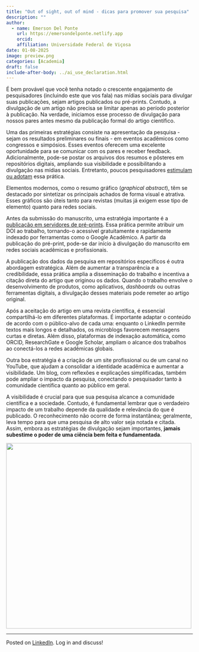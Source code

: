 ```yaml
---
title: "Out of sight, out of mind - dicas para promover sua pesquisa"
description: ""
author:
  - name: Emerson Del Ponte
    url: https://emersondelponte.netlify.app
    orcid: 
    affiliation: Universidade Federal de Viçosa
date: 01-08-2025
image: preview.png
categories: [Academia] 
draft: false 
include-after-body: ../ai_use_declaration.html
---
```


É bem provável que você tenha notado o crescente engajamento de pesquisadores (incluindo este que vos fala) nas mídias sociais para divulgar suas publicações, sejam artigos publicados ou pré-prints. Contudo, a divulgação de um artigo não precisa se limitar apenas ao período posterior à publicação. Na verdade, iniciamos esse processo de divulgação para nossos pares antes mesmo da publicação formal do artigo científico.

Uma das primeiras estratégias consiste na apresentação da pesquisa - sejam os resultados preliminares ou finais - em eventos acadêmicos como congressos e simpósios. Esses eventos oferecem uma excelente oportunidade para se comunicar com os pares e receber feedback. Adicionalmente, pode-se postar os arquivos dos resumos e pôsteres em repositórios digitais, ampliando sua visibilidade e possibilitando a divulgação nas mídias sociais. Entretanto, poucos pesquisadores [estimulam ou adotam](https://kamounlab.medium.com/why-you-should-publish-your-posters-c4505b72f329) essa prática.

Elementos modernos, como o resumo gráfico (*graphical abstract*), têm se destacado por sintetizar os principais achados de forma visual e atrativa. Esses gráficos são úteis tanto para revistas (muitas já exigem esse tipo de elemento) quanto para redes sociais.

Antes da submissão do manuscrito, uma estratégia importante é a [publicação em servidores de pré-prints](https://emersondelponte.netlify.app/posts/2025-01-02-pre-prints/). Essa prática permite atribuir um DOI ao trabalho, tornando-o acessível gratuitamente e rapidamente indexado por ferramentas como o Google Acadêmico. A partir da publicação do pré-print, pode-se dar início à divulgação do manuscrito em redes sociais acadêmicas e profissionais.

A publicação dos dados da pesquisa em repositórios específicos é outra abordagem estratégica. Além de aumentar a transparência e a credibilidade, essa prática amplia a disseminação do trabalho e incentiva a citação direta do artigo que originou os dados. Quando o trabalho envolve o desenvolvimento de produtos, como aplicativos, *dashboards* ou outras ferramentas digitais, a divulgação desses materiais pode remeter ao artigo original.

Após a aceitação do artigo em uma revista científica, é essencial compartilhá-lo em diferentes plataformas. É importante adaptar o conteúdo de acordo com o público-alvo de cada uma: enquanto o LinkedIn permite textos mais longos e detalhados, os microblogs favorecem mensagens curtas e diretas. Além disso, plataformas de indexação automática, como ORCID, ResearchGate e Google Scholar, ampliam o alcance dos trabalhos ao conectá-los a redes acadêmicas globais.

Outra boa estratégia é a criação de um site profissional ou de um canal no YouTube, que ajudam a consolidar a identidade acadêmica e aumentar a visibilidade. Um blog, com reflexões e explicações simplificadas, também pode ampliar o impacto da pesquisa, conectando o pesquisador tanto à comunidade científica quanto ao público em geral.

A visibilidade é crucial para que sua pesquisa alcance a comunidade científica e a sociedade. Contudo, é fundamental lembrar que o verdadeiro impacto de um trabalho depende da qualidade e relevância do que é publicado. O reconhecimento não ocorre de forma instantânea; geralmente, leva tempo para que uma pesquisa de alto valor seja notada e citada. Assim, embora as estratégias de divulgação sejam importantes, **jamais subestime o poder de uma ciência bem feita e fundamentada**.

![](preview.png){fig-align="center" width="500"}

------------------------------------------------------------------------

Posted on [LinkedIn](https://www.linkedin.com/posts/emerson-m-del-ponte-61678ba1_out-of-sight-out-of-mind-dicas-para-promover-activity-7282885407891992576-_BQb?utm_source=share&utm_medium=member_desktop). Log in and discuss!

